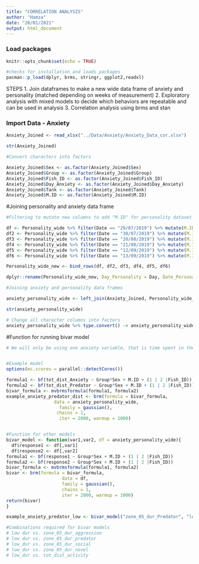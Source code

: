 ```yaml
---
title: "CORRELATION ANALYSIS"
author: "Hamza"
date: "28/01/2021"
output: html_document
---
```


### Load packages

```r
knitr::opts_chunk$set(echo = TRUE)

#checks for installation and loads packages
pacman::p_load(dplyr, brms, stringr, ggplot2,readxl)

```

STEPS
1. Join dataframes to make a new wide data frame of anxiety and personality (matched depending on weeks of measurement)
2. Exploratory analysis with mixed models to decide which behaviors are repeatable and can be used in analysis
3. Correlation analysis using brms and stan

### Import Data - Anxiety
```r
Anxiety_Joined <- read_xlsx("../Data/Anxiety/Anxiety_Data_cor.xlsx")

str(Anxiety_Joined)

#Convert characters into factors

Anxiety_Joined$Sex <- as.factor(Anxiety_Joined$Sex)
Anxiety_Joined$Group <- as.factor(Anxiety_Joined$Group)
Anxiety_Joined$Fish_ID <- as.factor(Anxiety_Joined$Fish_ID)
Anxiety_Joined$Day_Anxiety <- as.factor(Anxiety_Joined$Day_Anxiety)
Anxiety_Joined$Tank <- as.factor(Anxiety_Joined$Tank)
Anxiety_Joined$M.ID <- as.factor(Anxiety_Joined$M.ID)

```

#Joining personality and anxiety data frame
```r
#Filtering to mutate new columns to add "M.ID" for personality dataset

df <- Personality_wide %>% filter(Date == "29/07/2019") %>% mutate(M.ID = "1")
df2 <- Personality_wide %>% filter(Date == "30/07/2019") %>% mutate(M.ID = "1")
df3 <- Personality_wide %>% filter(Date == "20/08/2019") %>% mutate(M.ID = "2")
df4 <- Personality_wide %>% filter(Date == "21/08/2019") %>% mutate(M.ID = "2")
df5 <- Personality_wide %>% filter(Date == "12/09/2019") %>% mutate(M.ID = "3")
df6 <- Personality_wide %>% filter(Date == "13/09/2019") %>% mutate(M.ID = "3")

Personality_wide_new <- bind_rows(df, df2, df3, df4, df5, df6)

dplyr::rename(Personality_wide_new, Day_Personality = Day, Date_Personality = Date)

#Joining anxiety and personality data frames

anxiety_personality_wide <- left_join(Anxiety_Joined, Personality_wide_new, by = c("Fish_ID", "Group", "M.ID", "Sex", "Mark"))

str(anxiety_personality_wide)

# Change all character columns into factors
anxiety_personality_wide %>% type.convert() -> anxiety_personality_wide 

```




#Function for running bivar model
```r
# We will only be using one anxiety variable, that is time spent in the low zone (repeatbable and most relevant in zebrafish anxiet literature)


#Example model
options(mc.scores = parallel::detectCores())

formula1 <- bf(tot_dist_Anxiety ~ Group*Sex + M.ID + (1 | 2 |Fish_ID))
formula2 <- bf(tot_dist_Predator ~ Group*Sex + M.ID + (1 | 2 |Fish_ID))
bivar_formula <- mvbrmsformula(formula1, formula2)
example_anxiety_predator_dist <- brm(formula = bivar_formula,
                  data = anxiety_personality_wide,
                    family = gaussian(),
                   chains = 1,
                    iter = 2000, warmup = 1000)


#Function for other models
bivar_model <- function(var1,var2, df = anxiety_personality_wide){
  df$response1 <- df[,var1]
  df$response2 <- df[,var2]
formula1 <- bf(response1 ~ Group*Sex + M.ID + (1 | 2 |Fish_ID))
formula2 <- bf(response2 ~ Group*Sex + M.ID + (1 | 2 |Fish_ID))
bivar_formula <- mvbrmsformula(formula1, formula2)
bivar <- brm(formula = bivar_formula,
                     data = df,
                     family = gaussian(),
                     chains = 1,
                     iter = 2000, warmup = 1000)
return(bivar)
}

example_anxiety_predator_low <- bivar_model("zone_05_dur_Predator", "low_dur_Anxiety")

#Combinations required for bivar models
# low dur vs. zone_05_dur_aggression
# low dur vs. zone_05_dur_predator
# low_dur vs. zone_05_dur_social
# low_dur vs. zone_05_dur_novel
# low_dur vs. tot_dist_activity
```




